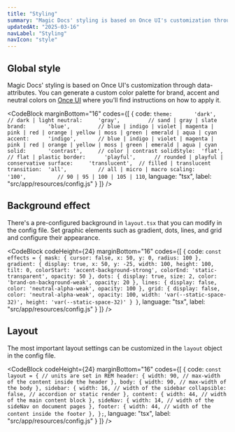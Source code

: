 ```yaml
---
title: "Styling"
summary: "Magic Docs' styling is based on Once UI's customization through data-attributes."
updatedAt: "2025-03-16"
navLabel: "Styling"
navIcon: "style"
---
```


## Global style

Magic Docs' styling is based on Once UI's customization through data-attributes. You can generate a custom color palette for brand, accent and neutral colors on [Once UI](https://once-ui.com/customize) where you'll find instructions on how to apply it.

<CodeBlock
    marginBottom="16"
    codes={[
  {
    code:
`theme:       'dark',         // dark | light
neutral:     'gray',         // sand | gray | slate
brand:       'blue',         // blue | indigo | violet | magenta | pink | red | orange | yellow | moss | green | emerald | aqua | cyan
accent:      'indigo',       // blue | indigo | violet | magenta | pink | red | orange | yellow | moss | green | emerald | aqua | cyan
solid:       'contrast',     // color | contrast
solidStyle:  'flat',         // flat | plastic
border:      'playful',      // rounded | playful | conservative
surface:     'translucent',  // filled | translucent
transition:  'all',          // all | micro | macro
scaling:     '100',          // 90 | 95 | 100 | 105 | 110`, 
    language: "tsx",
    label: "src/app/resources/config.js"
  }
]} />

## Background effect

There's a pre-configured background in `layout.tsx` that you can modify in the config file. Set graphic elements such as gradient, dots, lines, and grid and configure their appearance.

<CodeBlock
    codeHeight={24}
    marginBottom="16"
    codes={[
  {
    code:
`const effects = {
    mask: {
      cursor: false,
      x: 50,
      y: 0,
      radius: 100
    },
    gradient: {
      display: true,
      x: 50,
      y: -25,
      width: 100,
      height: 100,
      tilt: 0,
      colorStart: 'accent-background-strong',
      colorEnd: 'static-transparent',
      opacity: 50
    },
    dots: {
      display: true,
      size: 2,
      color: 'brand-on-background-weak',
      opacity: 20
    },
    lines: {
      display: false,
      color: 'neutral-alpha-weak',
      opacity: 100
    },
    grid: {
      display: false,
      color: 'neutral-alpha-weak',
      opacity: 100,
      width: 'var(--static-space-32)',
      height: 'var(--static-space-32)'
    }
}`, 
    language: "tsx",
    label: "src/app/resources/config.js"
  }
]} />

## Layout

The most important layout settings can be customized in the `layout` object in the config file.

<CodeBlock
    codeHeight={24}
    marginBottom="16"
    codes={[
  {
    code:
`const layout = {
    // units are set in REM
    header: {
      width: 90, // max-width of the content inside the header
    },
    body: {
      width: 90, // max-width of the body
    },
    sidebar: {
      width: 16, // width of the sidebar
      collapsible: false, // accordion or static render
    },
    content: {
      width: 44, // width of the main content block
    },
    sideNav: {
      width: 14, // width of the sideNav on document pages
    },
    footer: {
      width: 44, // width of the content inside the footer
    },
};`, 
    language: "tsx",
    label: "src/app/resources/config.js"
  }
]} />